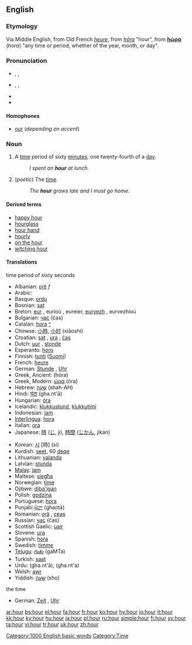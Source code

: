 ==English==

{{rank|thousand|looking|John|366|hour|air|reason|feel}}

===Etymology===
Via Middle English, from Old French ''[[heure]]'', from {{L.}} ''[[hōra]]'' "hour", from 
{{AGr.}} '''[[hώρα]]''' (''hora'') "any time or period, whether of the year, month, or day".

===Pronunciation===
*{{italbrac|[[RP]], Australia}} {{AHD|ouə(r)}}, {{IPA|/aʊə(ɹ)/}}, {{SAMPA|/aU@(r)/}}
*{{italbrac|US, Canada}} {{AHD|our}}, {{IPA|/aʊɹ/ ''or'' /aʊɚ/}}, {{SAMPA|/aUr/}}
*{{audio|en-us-hour.ogg|Audio (US)}}
*{{rhymes|aʊə(r)}}

====Homophones====
*[[our]] (''depending on accent'')

===Noun===
{{en-noun}}

# A [[time]] period of sixty [[minute]]s; one twenty-fourth of a [[day]].
#: ''I spent an '''hour''' at lunch.''
# (''poetic'') The [[time]].
#: ''The '''hour''' grows late and I must go home.''

====Derived terms====
*[[happy hour]]
*[[hourglass]]
*[[hour hand]]
*[[hourly]]
*[[on the hour]]
*[[witching hour]]

====Translations====
;time period of sixty seconds
{{top}}
*Albanian: [[orë]] ''f''
*Arabic: {{ARchar|[[ساعة]]}} {{IPAchar|(sāʕa)}} {{f}}
*Basque: [[ordu]]
*Bosnian: [[sat#Bosnian|sat]] {{m}}
*Breton: [[eur]] {{f}}, eurioù {{p}}, eureier, [[eurvezh]] {{f}}, eurvezhioù {{p}}
*Bulgarian: [[час]] (čas) {{m}}
*Catalan: [[hora]] {{f}} [[:ca:hora|^]]
*Chinese: [[小時]], [[小时]] (xiǎoshí)
*Croatian: [[sat]] {{m}}, [[ura]] {{f}}, [[čas]] {{m}}
*Dutch: [[uur]] {{n}}, [[stonde]] {{f}}
*Esperanto: [[horo]]
*Finnish: [[tunti]] ([[:fi:tunti|Suomi]])
*French: [[heure]] {{f}}
*German: [[Stunde]] {{f}}, [[Uhr]] {{f}}
*Greek, Ancient: {{IPAchar|[[ὥρα]]}} (hóra)  {{f}}
*Greek, Modern: [[ώρα]] (óra) {{f}}
*Hebrew: [[שעה]] (shah-AH)
*Hindi: [[घंटा]] (gha.nt'ā)
*Hungarian: [[óra]]
*Icelandic: [[klukkustund]], [[klukkutími]]
*Indonesian: [[jam]]
*[[Interlingua]]: [[hora]]
*Italian: [[ora]] {{f}}
*Japanese: [[時]] ([[じ]], ji), [[時間]] ([[じかん]], jikan)
{{mid}}
*Korean: [[시]] [時] (si)
*Kurdish: [[seet]], 60 [[deqe]]
*Lithuanian: [[valanda]] {{f}}
*Latvian: [[stunda]] {{f}}
*[[Malay]]: [[jam]]
*Maltese: [[siegħa]]
*Norwegian: [[time]]
*Ojibwe: [[diba'igan]]
*Polish: [[godzina]] {{f}}
*Portuguese: [[hora]] {{f}}
*Punjabi [[ਘੰਟਾ]] (ghaṇṭā)
*Romanian: [[oră]] {{f}}, [[ceas]] {{mf}}
*Russian: [[час]] (čas) {{f}}
*Scottish Gaelic: [[uair]]
*Slovene: [[ura]] {{f}}
*Spanish: [[hora]] {{f}}
*Swedish: [[timme]]
*[[Telugu]]: [[గంట]] (gaMTa)
*Turkish: [[saat]]
*Urdu: {{URchar|[[گھنٹا]]}} (gha.nt'ā), {{URchar|[[گھنٹہ]]}} (gha.nt'a)
*Welsh: [[awr]] {{f}}
*Yiddish: [[שעה]] (sho) {{f}}
{{bottom}}

;the time
{{top}}
*German: [[Zeit]] {{f}}, [[Uhr]]
{{mid}}
{{bottom}}

[[Category:1000 English basic words]]
[[Category:Time]]

[[ar:hour]]
[[bs:hour]]
[[el:hour]]
[[fa:hour]]
[[fr:hour]]
[[ko:hour]]
[[hy:hour]]
[[io:hour]]
[[it:hour]]
[[kk:hour]]
[[ky:hour]]
[[hu:hour]]
[[ja:hour]]
[[pl:hour]]
[[ru:hour]]
[[simple:hour]]
[[fi:hour]]
[[sv:hour]]
[[ta:hour]]
[[vi:hour]]
[[tr:hour]]
[[uk:hour]]
[[zh:hour]]